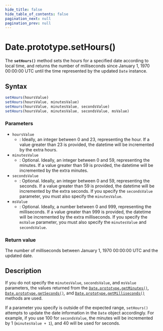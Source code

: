 ```yaml
---
hide_title: false
hide_table_of_contents: false
pagination_next: null
pagination_prev: null
---
```

# Date.prototype.setHours()

The **`setHours()`** method sets the hours for a specified date
according to local time, and returns the number of milliseconds since January 1, 1970
00:00:00 UTC until the time represented by the updated `Date` instance.

## Syntax

```js
setHours(hoursValue)
setHours(hoursValue, minutesValue)
setHours(hoursValue, minutesValue, secondsValue)
setHours(hoursValue, minutesValue, secondsValue, msValue)
```

### Parameters

- `hoursValue`
  - : Ideally, an integer between 0 and 23, representing the hour. If a value greater than
    23 is provided, the datetime will be incremented by the extra hours.
- `minutesValue`
  - : Optional. Ideally, an integer between 0 and 59, representing the minutes. If a value
    greater than 59 is provided, the datetime will be incremented by the extra minutes.
- `secondsValue`
  - : Optional. Ideally, an integer between 0 and 59, representing the seconds. If a value
    greater than 59 is provided, the datetime will be incremented by the extra seconds. If
    you specify the `secondsValue` parameter, you must also specify
    the `minutesValue`.
- `msValue`
  - : Optional. Ideally, a number between 0 and 999, representing the milliseconds. If a
    value greater than 999 is provided, the datetime will be incremented by the extra
    milliseconds. If you specify the `msValue` parameter, you must
    also specify the `minutesValue` and `secondsValue`.

### Return value

The number of milliseconds between January 1, 1970 00:00:00 UTC and the updated date.

## Description

If you do not specify the `minutesValue`,
`secondsValue`, and `msValue` parameters,
the values returned from the [`Date.prototype.getMinutes()`](./getMinutes.md),
[`Date.prototype.getSeconds()`](./getSeconds.md), and
[`Date.prototype.getMilliseconds()`](./getMilliseconds.md) methods are used.

If a parameter you specify is outside of the expected range, `setHours()`
attempts to update the date information in the `Date` object accordingly.
For example, if you use 100 for `secondsValue`, the minutes will
be incremented by 1 (`minutesValue + 1`), and 40 will be used for
seconds.
